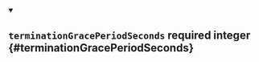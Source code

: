 
<details className="config-field" data-expandable="false" open>
<summary>

## `terminationGracePeriodSeconds` <span className="config-field-required" data-required="false">required</span> <span className="config-field-type">integer</span> <span className="config-field-default"></span> <span className="config-field-enum"></span> {#terminationGracePeriodSeconds}



</summary>



</details>
